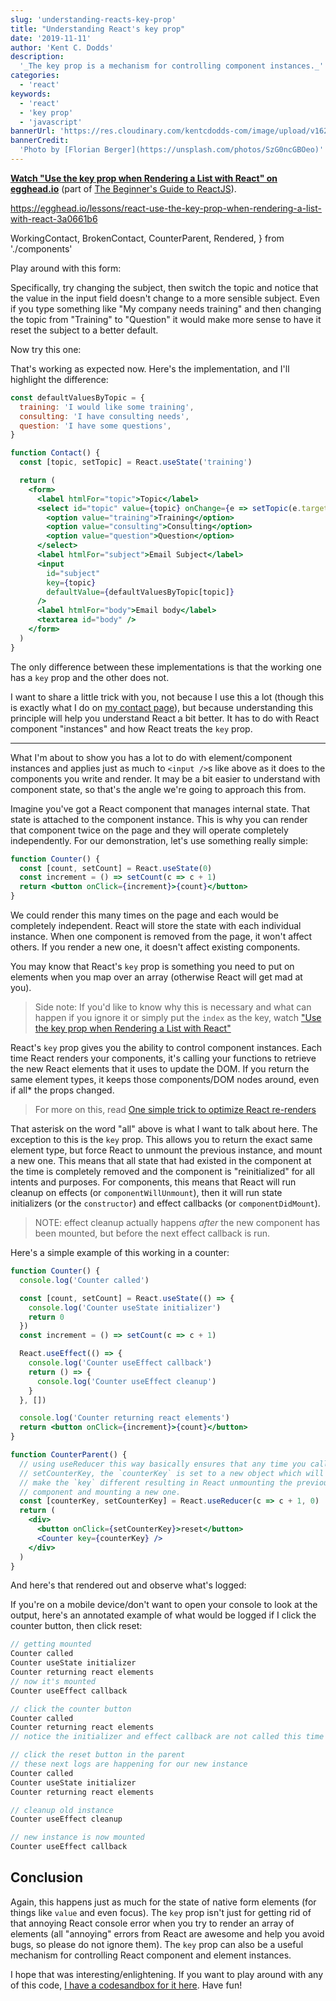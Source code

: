 ```yaml
---
slug: 'understanding-reacts-key-prop'
title: "Understanding React's key prop"
date: '2019-11-11'
author: 'Kent C. Dodds'
description:
  '_The key prop is a mechanism for controlling component instances._'
categories:
  - 'react'
keywords:
  - 'react'
  - 'key prop'
  - 'javascript'
bannerUrl: 'https://res.cloudinary.com/kentcdodds-com/image/upload/v1625033463/kentcdodds.com/content/blog/understanding-reacts-key-prop/banner.jpg'
bannerCredit:
  'Photo by [Florian Berger](https://unsplash.com/photos/SzG0ncGBOeo)'
---
```


**[Watch "Use the key prop when Rendering a List with React" on egghead.io](https://egghead.io/lessons/react-use-the-key-prop-when-rendering-a-list-with-react-3a0661b6)**
(part of [The Beginner's Guide to ReactJS](https://kcd.im/beginner-react)).

https://egghead.io/lessons/react-use-the-key-prop-when-rendering-a-list-with-react-3a0661b6

  WorkingContact,
  BrokenContact,
  CounterParent,
  Rendered,
} from './components'

Play around with this form:

<Rendered>
  <BrokenContact />
</Rendered>

Specifically, try changing the subject, then switch the topic and notice that
the value in the input field doesn't change to a more sensible subject. Even if
you type something like "My company needs training" and then changing the topic
from "Training" to "Question" it would make more sense to have it reset the
subject to a better default.

Now try this one:

<Rendered>
  <WorkingContact />
</Rendered>

That's working as expected now. Here's the implementation, and I'll highlight
the difference:

```jsx {21}
const defaultValuesByTopic = {
  training: 'I would like some training',
  consulting: 'I have consulting needs',
  question: 'I have some questions',
}

function Contact() {
  const [topic, setTopic] = React.useState('training')

  return (
    <form>
      <label htmlFor="topic">Topic</label>
      <select id="topic" value={topic} onChange={e => setTopic(e.target.value)}>
        <option value="training">Training</option>
        <option value="consulting">Consulting</option>
        <option value="question">Question</option>
      </select>
      <label htmlFor="subject">Email Subject</label>
      <input
        id="subject"
        key={topic}
        defaultValue={defaultValuesByTopic[topic]}
      />
      <label htmlFor="body">Email body</label>
      <textarea id="body" />
    </form>
  )
}
```

The only difference between these implementations is that the working one has a
`key` prop and the other does not.

I want to share a little trick with you, not because I use this a lot (though
this is exactly what I do on [my contact page](/contact)), but because
understanding this principle will help you understand React a bit better. It has
to do with React component "instances" and how React treats the `key` prop.

---

What I'm about to show you has a lot to do with element/component instances and
applies just as much to `<input />`s like above as it does to the components you
write and render. It may be a bit easier to understand with component state, so
that's the angle we're going to approach this from.

Imagine you've got a React component that manages internal state. That state is
attached to the component instance. This is why you can render that component
twice on the page and they will operate completely independently. For our
demonstration, let's use something really simple:

```jsx
function Counter() {
  const [count, setCount] = React.useState(0)
  const increment = () => setCount(c => c + 1)
  return <button onClick={increment}>{count}</button>
}
```

We could render this many times on the page and each would be completely
independent. React will store the state with each individual instance. When one
component is removed from the page, it won't affect others. If you render a new
one, it doesn't affect existing components.

You may know that React's `key` prop is something you need to put on elements
when you map over an array (otherwise React will get mad at you).

> Side note: If you'd like to know why this is necessary and what can happen if
> you ignore it or simply put the `index` as the key, watch
> ["Use the key prop when Rendering a List with React"](https://egghead.io/lessons/react-use-the-key-prop-when-rendering-a-list-with-react)

React's `key` prop gives you the ability to control component instances. Each
time React renders your components, it's calling your functions to retrieve the
new React elements that it uses to update the DOM. If you return the same
element types, it keeps those components/DOM nodes around, even if all\* the
props changed.

> For more on this, read
> [One simple trick to optimize React re-renders](/blog/optimize-react-re-renders)

That asterisk on the word "all" above is what I want to talk about here. The
exception to this is the `key` prop. This allows you to return the exact same
element type, but force React to unmount the previous instance, and mount a new
one. This means that all state that had existed in the component at the time is
completely removed and the component is "reinitialized" for all intents and
purposes. For components, this means that React will run cleanup on effects (or
`componentWillUnmount`), then it will run state initializers (or the
`constructor`) and effect callbacks (or `componentDidMount`).

> NOTE: effect cleanup actually happens _after_ the new component has been
> mounted, but before the next effect callback is run.

Here's a simple example of this working in a counter:

```jsx
function Counter() {
  console.log('Counter called')

  const [count, setCount] = React.useState(() => {
    console.log('Counter useState initializer')
    return 0
  })
  const increment = () => setCount(c => c + 1)

  React.useEffect(() => {
    console.log('Counter useEffect callback')
    return () => {
      console.log('Counter useEffect cleanup')
    }
  }, [])

  console.log('Counter returning react elements')
  return <button onClick={increment}>{count}</button>
}

function CounterParent() {
  // using useReducer this way basically ensures that any time you call
  // setCounterKey, the `counterKey` is set to a new object which will
  // make the `key` different resulting in React unmounting the previous
  // component and mounting a new one.
  const [counterKey, setCounterKey] = React.useReducer(c => c + 1, 0)
  return (
    <div>
      <button onClick={setCounterKey}>reset</button>
      <Counter key={counterKey} />
    </div>
  )
}
```

And here's that rendered out and observe what's logged:

<Rendered>
  <CounterParent />
</Rendered>

If you're on a mobile device/don't want to open your console to look at the
output, here's an annotated example of what would be logged if I click the
counter button, then click reset:

```javascript
// getting mounted
Counter called
Counter useState initializer
Counter returning react elements
// now it's mounted
Counter useEffect callback

// click the counter button
Counter called
Counter returning react elements
// notice the initializer and effect callback are not called this time

// click the reset button in the parent
// these next logs are happening for our new instance
Counter called
Counter useState initializer
Counter returning react elements

// cleanup old instance
Counter useEffect cleanup

// new instance is now mounted
Counter useEffect callback
```

## Conclusion

Again, this happens just as much for the state of native form elements (for
things like `value` and even focus). The `key` prop isn't just for getting rid
of that annoying React console error when you try to render an array of elements
(all "annoying" errors from React are awesome and help you avoid bugs, so please
do not ignore them). The `key` prop can also be a useful mechanism for
controlling React component and element instances.

I hope that was interesting/enlightening. If you want to play around with any of
this code,
[I have a codesandbox for it here](https://codesandbox.io/s/concerning-react-keys-onb2g).
Have fun!
